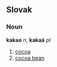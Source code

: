 == Slovak ==
=== Noun ===
'''kakao''' ''n'', '''kakaá''' ''pl''
# [[cocoa#English|cocoa]]
# [[cacao#English|cocoa bean]]